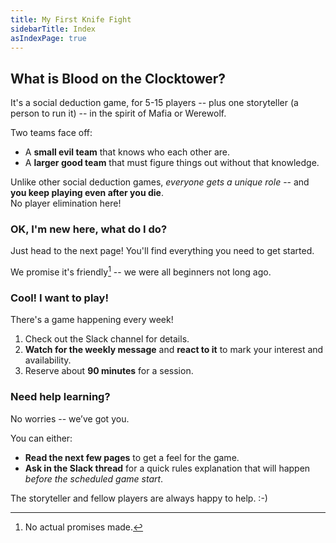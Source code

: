 ```yaml
---
title: My First Knife Fight
sidebarTitle: Index
asIndexPage: true
---
```


## What is Blood on the Clocktower?

It's a social deduction game, for 5-15 players -- plus one storyteller (a person to run it) -- in the spirit of Mafia or Werewolf.

Two teams face off:

- A **small evil team** that knows who each other are.
- A **larger good team** that must figure things out without that knowledge.

Unlike other social deduction games, _everyone gets a unique role_ -- and **you keep playing even after you die**.<br/>
No player elimination here!

### OK, I'm new here, what do I do?

Just head to the next page! You'll find everything you need to get started.

We promise it's friendly[^legal-disclaimer] -- we were all beginners not long ago.

### Cool! I want to play!

There's a game happening every week!

1. Check out the Slack channel for details.
2. **Watch for the weekly message** and **react to it** to mark your interest and availability.
3. Reserve about **90 minutes** for a session.

### Need help learning?

No worries -- we’ve got you.

You can either:

- **Read the next few pages** to get a feel for the game.
- **Ask in the Slack thread** for a quick rules explanation that will happen *before the scheduled game start*.

The storyteller and fellow players are always happy to help. :-)

[^legal-disclaimer]: No actual promises made.
